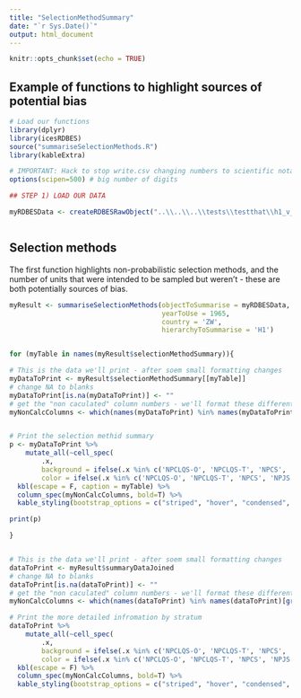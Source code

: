 ```yaml
---
title: "SelectionMethodSummary"
date: "`r Sys.Date()`"
output: html_document
---
```



```r
knitr::opts_chunk$set(echo = TRUE)
```

## Example of functions to highlight sources of potential bias

```r
# Load our functions
library(dplyr)
library(icesRDBES)
source("summariseSelectionMethods.R")
library(kableExtra)
```

```r

# IMPORTANT: Hack to stop write.csv changing numbers to scientific notation
options(scipen=500) # big number of digits

## STEP 1) LOAD OUR DATA

myRDBESData <- createRDBESRawObject("..\\..\\..\\tests\\testthat\\h1_v_1_19")



```

## Selection methods

The first function highlights non-probabilistic selection methods, and the number of units that were intended to be sampled but weren't - these are both potentially sources of bias.

```r


myResult <- summariseSelectionMethods(objectToSummarise = myRDBESData,
                                      yearToUse = 1965,
                                      country = 'ZW',
                                      hierarchyToSummarise = 'H1')


for (myTable in names(myResult$selectionMethodSummary)){

# This is the data we'll print - after soem small formatting changes
myDataToPrint <- myResult$selectionMethodSummary[[myTable]]
# change NA to blanks
myDataToPrint[is.na(myDataToPrint)] <- ""
# get the "non caculated" column numbers - we'll format these differently
myNonCalcColumns <- which(names(myDataToPrint) %in% names(myDataToPrint)[grepl('^..numberNotSampledCalc$',names(myDataToPrint))])


# Print the selection methid summary
p <- myDataToPrint %>% 
    mutate_all(~cell_spec(
        .x,
        background = ifelse(.x %in% c('NPCLQS-O', 'NPCLQS-T', 'NPCS', 'NPJS', 'NPQSRSWOR', 'NPQSRSWR', 'NPQSYSS'), 'red','white'),
        color = ifelse(.x %in% c('NPCLQS-O', 'NPCLQS-T', 'NPCS', 'NPJS', 'NPQSRSWOR', 'NPQSRSWR', 'NPQSYSS'), 'white','black'))) %>%
  kbl(escape = F, caption = myTable) %>%
  column_spec(myNonCalcColumns, bold=T) %>%
  kable_styling(bootstrap_options = c("striped", "hover", "condensed", "responsive"))

print(p)

}


# This is the data we'll print - after soem small formatting changes
dataToPrint <- myResult$summaryDataJoined
# change NA to blanks
dataToPrint[is.na(dataToPrint)] <- ""
# get the "non caculated" column numbers - we'll format these differently
myNonCalcColumns <- which(names(dataToPrint) %in% names(dataToPrint)[grepl('^..numberNotSampledCalc$',names(dataToPrint))])

# Print the more detailed infromation by stratum
dataToPrint %>% 
    mutate_all(~cell_spec(
        .x,
        background = ifelse(.x %in% c('NPCLQS-O', 'NPCLQS-T', 'NPCS', 'NPJS', 'NPQSRSWOR', 'NPQSRSWR', 'NPQSYSS'), 'red','white'),
        color = ifelse(.x %in% c('NPCLQS-O', 'NPCLQS-T', 'NPCS', 'NPJS', 'NPQSRSWOR', 'NPQSRSWR', 'NPQSYSS'), 'white','black'))) %>%
  kbl(escape = F) %>%
  column_spec(myNonCalcColumns, bold=T) %>%
  kable_styling(bootstrap_options = c("striped", "hover", "condensed", "responsive"))

```


